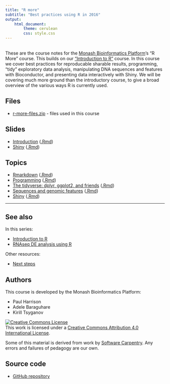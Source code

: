 ```yaml
---
title: "R more"
subtitle: "Best practices using R in 2016"
output: 
    html_document:
        theme: cerulean
        css: style.css
---
```


<br>
These are the course notes for the [Monash Bioinformatics Platform](http://bioinformatics.erc.monash.edu/)'s "R More" course.
This builds on our ["Introduction to R"](https://monashbioinformaticsplatform.github.io/r-intro/) course. In this course we cover best practices for reproducable sharable results, programming, "tidy" exploratory data analysis, manipulating DNA sequences and features with Bioconductor, and presenting data interactively with Shiny. We will be covering much more ground than the introductory course, to give a broad overview of the various ways R is currently used.

## Files

* [r-more-files.zip](r-more-files.zip) - files used in this course

## Slides

* [Introduction](slides/introduction.html) ([.Rmd](slides/introduction.Rmd))
* [Shiny](http://biotraining.erc.monash.edu:3838/tutorial/slideshow.Rmd) ([.Rmd](slides/shiny_course_notes.Rmd))

## Topics

* [Rmarkdown](topics/Rmarkdown.html) ([.Rmd](topics/Rmarkdown.Rmd))
* [Programming](topics/programming.html) ([.Rmd](topics/programming.Rmd))
* [The tidyverse: dplyr, ggplot2, and friends](topics/tidyverse.html) ([.Rmd](topics/tidyverse.Rmd))
* [Sequences and genomic features](topics/sequences_and_features.html) ([.Rmd](topics/sequences_and_features.Rmd))
* [Shiny](http://biotraining.erc.monash.edu:3838/tutorial/) ([.Rmd](topics/shiny_tutorial.Rmd))

---

## See also

In this series:

* [Introduction to R](https://monashbioinformaticsplatform.github.io/r-intro/)
* [RNAseq DE analysis using R](http://monashbioinformaticsplatform.github.io/RNAseq-DE-analysis-with-R/)

Other resources:

* [Next steps](https://monashbioinformaticsplatform.github.io/r-intro/next.html)


## Authors

This course is developed by the Monash Bioinformatics Platform:

* Paul Harrison
* Adele Baraguhare 
* Kirill Tsyganov

<a rel="license" href="http://creativecommons.org/licenses/by/4.0/"><img alt="Creative Commons License" style="border-width:0" src="figures/CC-BY.png" /></a><br />This work is licensed under a <a rel="license" href="http://creativecommons.org/licenses/by/4.0/">Creative Commons Attribution 4.0 International License</a>.

Some of this material is derived from work by [Software Carpentry](http://software-carpentry.org/). Any errors and failures of pedagogy are our own.

## Source code

* [GitHub repository](https://github.com/MonashBioinformaticsPlatform/r-more)




